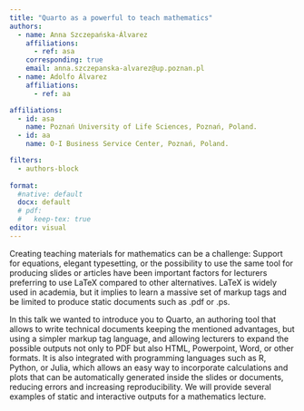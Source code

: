 ```yaml
---
title: "Quarto as a powerful to teach mathematics"
authors:
  - name: Anna Szczepańska-Álvarez
    affiliations:
      - ref: asa
    corresponding: true
    email: anna.szczepanska-alvarez@up.poznan.pl
  - name: Adolfo Álvarez
    affiliations:
      - ref: aa

affiliations:
  - id: asa
    name: Poznań University of Life Sciences, Poznań, Poland.
  - id: aa
    name: O-I Business Service Center, Poznań, Poland.

filters:
  - authors-block
    
format:
  #native: default
  docx: default
  # pdf:
  #   keep-tex: true
editor: visual
---
```


Creating teaching materials for mathematics can be a challenge: Support for equations, elegant typesetting, or the possibility to use the same tool for producing slides or articles have been important factors for lecturers preferring to use LaTeX compared to other alternatives. LaTeX is widely used in academia, but it implies to learn a massive set of markup tags and be limited to produce static documents such as .pdf or .ps.

In this talk we wanted to introduce you to Quarto, an authoring tool that allows to write technical documents keeping the mentioned advantages, but using a simpler markup tag language, and allowing lecturers to expand the possible outputs not only to PDF but also HTML, Powerpoint, Word, or other formats. It is also integrated with programming languages such as R, Python, or Julia, which allows an easy way to incorporate calculations and plots that can be automatically generated inside the slides or documents, reducing errors and increasing reproducibility. We will provide several examples of static and interactive outputs for a mathematics lecture.